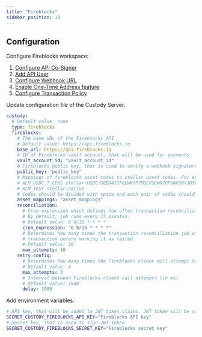 ```yaml
---
title: "Fireblocks"
sidebar_position: 10
---
```



## Configuration

Configure Fireblocks workspace:

1. [Configure API Co-Signer](https://support.fireblocks.io/hc/en-us/articles/4581830426268)
2. [Add API User](https://support.fireblocks.io/hc/en-us/articles/4407823826194-Adding-new-API-users)
3. [Configure Webhook URL](https://support.fireblocks.io/hc/en-us/articles/4408110107794-Configuring-Webhook-URLs)
4. [Enable One-Time Address feature](https://support.fireblocks.io/hc/en-us/articles/4409104568338)
5. [Configure Transaction Policy](https://support.fireblocks.io/hc/en-us/articles/5227408755356-About-the-Policy-Editor)

Update configuration file of the Custody Server.

<CodeExample>

```yaml
custody:
  # Default value: none
  type: fireblocks
  fireblocks:
    # The base URL of the Fireblocks API
    # Default value: https://api.fireblocks.io
    base_url: https://api.fireblocks.io
    # ID of Fireblocks vault account, that will be used for payments
    vault_account_id: "vault_account_id"
    # Fireblocks public key, that is used to verify a webhook signature
    public_key: "public_key"
    # Mappings of fireblocks asset codes to stellar asset codes. For example:
    # XLM_USDC_T_CEKS stellar:USDC:GBBD47IF6LWK7P7MDEVSCWR7DPUWV3NY3DTQEVFL4NAT4AQH3ZLLFLA5
    # XLM_TEST stellar:native
    # Codes should be divided with space and each pair of codes should be in new line
    asset_mappings: "asset_mappings"
    reconciliation:
      # Cron expression which defines how often transaction reconciliation job runs.
      # By default, job runs every 15 minutes.
      # Default value: 0 0/15 * * * *
      cron_expression: "0 0/15 * * * *"
      # Determines how many times the transaction reconciliation job will attempt to update status of the
      # transaction before marking it as failed.
      # Default value: 10
      max_attempts: 10
    retry_config:
      # Determines how many times the Fireblocks client will attempt to send request before marking a call as failed.
      # Default value: 3
      max_attempts: 3
      # Interval between Fireblocks client call attempts (in ms)
      # Default value: 1000
      delay: 1000
```

</CodeExample>

Add environment variables.

<CodeExample>

```bash
# API key, that will be added to JWT token claims. JWT token will be sent in requests to Fireblocks API
SECRET_CUSTODY_FIREBLOCKS_API_KEY="Fireblocks API key"
# Secret key, that is used to sign JWT token
SECRET_CUSTODY_FIREBLOCKS_SECRET_KEY="Fireblocks secret key"
```

</CodeExample>
